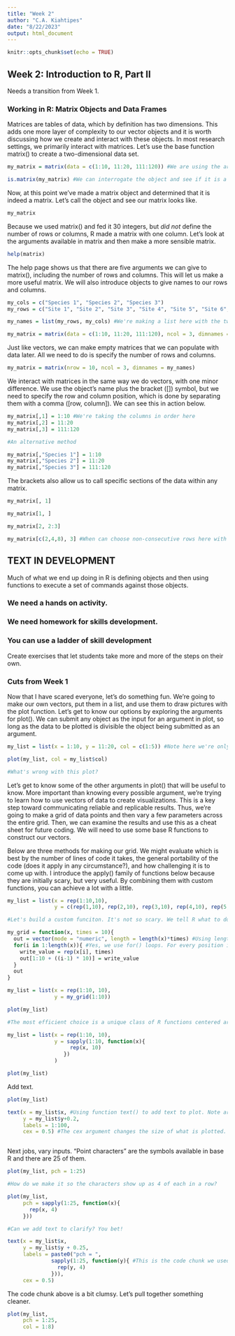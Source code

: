 ```yaml
---
title: "Week 2"
author: "C.A. Kiahtipes"
date: "8/22/2023"
output: html_document
---
```


```r
knitr::opts_chunk$set(echo = TRUE)
```

## Week 2: Introduction to R, Part II

Needs a transition from Week 1.

### Working in R: Matrix Objects and Data Frames

Matrices are tables of data, which by definition has two dimensions. This adds one more layer of complexity to our vector objects and it is worth discussing how we create and interact with these objects. In most research settings, we primarily interact with matrices. Let's use the base function matrix() to create a two-dimensional data set.

```r

my_matrix = matrix(data = c(1:10, 11:20, 111:120)) #We are using the arguments "data = ".

is.matrix(my_matrix) #We can interrogate the object and see if it is a matrix.

```

Now, at this point we've made a matrix object and determined that it is indeed a matrix. Let's call the object and see our matrix looks like.

```r

my_matrix

```

Because we used matrix() and fed it 30 integers, but *did not* define the number of rows or columns, R made a matrix with one column. Let's look at the arguments available in matrix and then make a more sensible matrix.

```r

help(matrix)

```

The help page shows us that there are five arguments we can give to matrix(), including the number of rows and columns. This will let us make a more useful matrix. We will also introduce objects to give names to our rows and columns.

```r

my_cols = c("Species 1", "Species 2", "Species 3")
my_rows = c("Site 1", "Site 2", "Site 3", "Site 4", "Site 5", "Site 6", "Site 7", "Site 8", "Site 9", "Site 10")

my_names = list(my_rows, my_cols) #We're making a list here with the two vector objects above.

my_matrix = matrix(data = c(1:10, 11:20, 111:120), ncol = 3, dimnames = my_names) #Note we don't have to specify row number.

```

Just like vectors, we can make empty matrices that we can populate with data later. All we need to do is specify the number of rows and columns.

```r

my_matrix = matrix(nrow = 10, ncol = 3, dimnames = my_names)

```

We interact with matrices in the same way we do vectors, with one minor difference. We use the object's name plus the bracket ([]) symbol, but we need to specify the row and column position, which is done by separating them with a comma ([row, column]). We can see this in action below.

```r

my_matrix[,1] = 1:10 #We're taking the columns in order here
my_matrix[,2] = 11:20
my_matrix[,3] = 111:120

#An alternative method

my_matrix[,"Species 1"] = 1:10
my_matrix[,"Species 2"] = 11:20
my_matrix[,"Species 3"] = 111:120

```

The brackets also allow us to call specific sections of the data within any matrix.

```r

my_matrix[, 1]

my_matrix[1, ]

my_matrix[2, 2:3]

my_matrix[c(2,4,8), 3] #When can choose non-consecutive rows here with concatenate.


```

## TEXT IN DEVELOPMENT

Much of what we end up doing in R is defining objects and then using functions to execute a set of commands against those objects.

### We need a hands on activity.

### We need homework for skills development.

### You can use a ladder of skill development

Create exercises that let students take more and more of the steps on their own.


### Cuts from Week 1

Now that I have scared everyone, let's do something fun. We're going to make our own vectors, put them in a list, and use them to draw pictures with the plot function. Let's get to know our options by exploring the arguments for plot(). We can submit any object as the input for an argument in plot, so long as the data to be plotted is divisible the object being submitted as an argument.

```r

my_list = list(x = 1:10, y = 11:20, col = c(1:5)) #Note here we're only using a list of five integers for colors.

plot(my_list, col = my_list$col)

#What's wrong with this plot?

```

Let's get to know some of the other arguments in plot() that will be useful to know. More important than knowing every possible argument, we're trying to learn how to use vectors of data to create visualizations. This is a key step toward communicating reliable and replicable results. Thus, we're going to make a grid of data points and then vary a few parameters across the entire grid. Then, we can examine the results and use this as a cheat sheet for future coding. We will need to use some base R functions to construct our vectors.

Below are three methods for making our grid. We might evaluate which is best by the number of lines of code it takes, the general portability of the code (does it apply in any circumstance?), and how challenging it is to come up with. I introduce the apply() family of functions below because they are initially scary, but very useful. By combining them with custom functions, you can achieve a lot with a little.

```r

my_list = list(x = rep(1:10,10), 
               y = c(rep(1,10), rep(2,10), rep(3,10), rep(4,10), rep(5,10), rep(6,10), rep(7,10), rep(8,10), rep(9,10), rep(10,10))) #Functions are better here.

#Let's build a custom funciton. It's not so scary. We tell R what to do with a vector.

my_grid = function(x, times = 10){
  out = vector(mode = "numeric", length = length(x)*times) #Using length() function here. Allows us to be flexible.
  for(i in 1:length(x)){ #Yes, we use for() loops. For every position in our vector object, we're going to use the function rep.
    write_value = rep(x[i], times)
    out[1:10 + ((i-1) * 10)] = write_value
  }
  out
}

my_list = list(x = rep(1:10, 10),
               y = my_grid(1:10))

plot(my_list)

#The most efficient choice is a unique class of R functions centered around apply(). Here, we use sapply() to iteratively repeat the input 10 times.

my_list = list(x = rep(1:10, 10),
               y = sapply(1:10, function(x){
                    rep(x, 10)
                  })
               )

plot(my_list)

```

Add text.

```r

plot(my_list)

text(x = my_list$x, #Using function text() to add text to plot. Note arguments
     y = my_list$y+0.2, 
     labels = 1:100, 
     cex = 0.5) #The cex argument changes the size of what is plotted. CEX stands for "character expansion".



```


Next jobs, vary inputs. "Point characters" are the symbols available in base R and there are 25 of them. 

```r

plot(my_list, pch = 1:25)

#How do we make it so the characters show up as 4 of each in a row?

plot(my_list, 
     pch = sapply(1:25, function(x){
       rep(x, 4)
     }))

#Can we add text to clarify? You bet!

text(x = my_list$x,
     y = my_list$y + 0.25,
     labels = paste0("pch = ", 
              sapply(1:25, function(y){ #This is the code chunk we used to get our symbols into groups of 4. 
                rep(y, 4)
              })),
     cex = 0.5)

```

The code chunk above is a bit clumsy. Let's pull together something cleaner.


```r

plot(my_list, 
     pch = 1:25, 
     col = 1:8)


```





